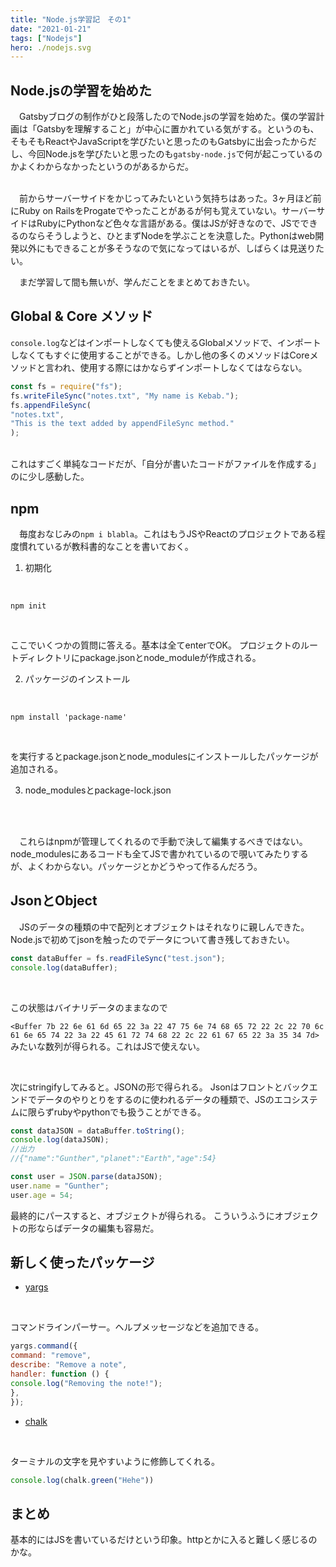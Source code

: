 ```yaml
---
title: "Node.js学習記　その1"
date: "2021-01-21"
tags: ["Nodejs"]
hero: ./nodejs.svg
---
```


## Node.jsの学習を始めた
 
　Gatsbyブログの制作がひと段落したのでNode.jsの学習を始めた。僕の学習計画は「Gatsbyを理解すること」が中心に置かれている気がする。というのも、そもそもReactやJavaScriptを学びたいと思ったのもGatsbyに出会ったからだし、今回Node.jsを学びたいと思ったのも`gatsby-node.js`で何が起こっているのかよくわからなかったというのがあるからだ。
 
<br/>
　前からサーバーサイドをかじってみたいという気持ちはあった。3ヶ月ほど前にRuby on RailsをProgateでやったことがあるが何も覚えていない。サーバーサイドはRubyにPythonなど色々な言語がある。僕はJSが好きなので、JSでできるのならそうしようと、ひとまずNodeを学ぶことを決意した。Pythonはweb開発以外にもできることが多そうなので気になってはいるが、しばらくは見送りたい。

　まだ学習して間も無いが、学んだことをまとめておきたい。

## Global & Core メソッド

  `console.log`などはインポートしなくても使えるGlobalメソッドで、インポートしなくてもすぐに使用することができる。しかし他の多くのメソッドはCoreメソッドと言われ、使用する際にはかならずインポートしなくてはならない。
  <br/>
```js:title=app.js
const fs = require("fs");
fs.writeFileSync("notes.txt", "My name is Kebab.");
fs.appendFileSync(
"notes.txt",
"This is the text added by appendFileSync method."
);
```
<br/>
これはすごく単純なコードだが、「自分が書いたコードがファイルを作成する」のに少し感動した。


## npm

　毎度おなじみの`npm i blabla`。これはもうJSやReactのプロジェクトである程度慣れているが教科書的なことを書いておく。


1. 初期化
<br/>

```bash:title=terminal
npm init
```
<br/>

ここでいくつかの質問に答える。基本は全てenterでOK。
プロジェクトのルートディレクトリにpackage.jsonとnode_moduleが作成される。

2. パッケージのインストール
<br/>

```bash:title=terminal
npm install 'package-name'
```
<br/>

を実行するとpackage.jsonとnode_modulesにインストールしたパッケージが追加される。

3. node_modulesとpackage-lock.json
<br/>
<br/>

　これらはnpmが管理してくれるので手動で決して編集するべきではない。
node_modulesにあるコードも全てJSで書かれているので覗いてみたりするが、よくわからない。パッケージとかどうやって作るんだろう。

## JsonとObject
　JSのデータの種類の中で配列とオブジェクトはそれなりに親しんできた。Node.jsで初めてjsonを触ったのでデータについて書き残しておきたい。　
<br/>

```js:title=app.js
const dataBuffer = fs.readFileSync("test.json");
console.log(dataBuffer);
```
<br/>

この状態はバイナリデータのままなので

`<Buffer 7b 22 6e 61 6d 65 22 3a 22 47 75 6e 74 68 65 72 22 2c 22 70 6c 61 6e 65 74 22 3a 22 45 61 72 74 68 22 2c 22 61 67 65 22 3a 35 34 7d>`
<br/>
みたいな数列が得られる。これはJSで使えない。

<br/>

次にstringifyしてみると。JSONの形で得られる。
Jsonはフロントとバックエンドでデータのやりとりをするのに使われるデータの種類で、JSのエコシステムに限らずrubyやpythonでも扱うことができる。

```js:title=app.js
const dataJSON = dataBuffer.toString();
console.log(dataJSON);
//出力
//{"name":"Gunther","planet":"Earth","age":54}
```

```js:title=app.js
const user = JSON.parse(dataJSON);
user.name = "Gunther";
user.age = 54;
```

最終的にパースすると、オブジェクトが得られる。
こういうふうにオブジェクトの形ならばデータの編集も容易だ。

## 新しく使ったパッケージ
- [yargs](https://www.npmjs.com/package/yargs)
<br/>

コマンドラインパーサー。ヘルプメッセージなどを追加できる。

```js:title=app.js
yargs.command({
command: "remove",
describe: "Remove a note",
handler: function () {
console.log("Removing the note!");
},
});
```

- [chalk](https://www.npmjs.com/package/chalk)
<br/>

ターミナルの文字を見やすいように修飾してくれる。

```js:title=app.js
console.log(chalk.green("Hehe"))
```

## まとめ

基本的にはJSを書いているだけという印象。httpとかに入ると難しく感じるのかな。